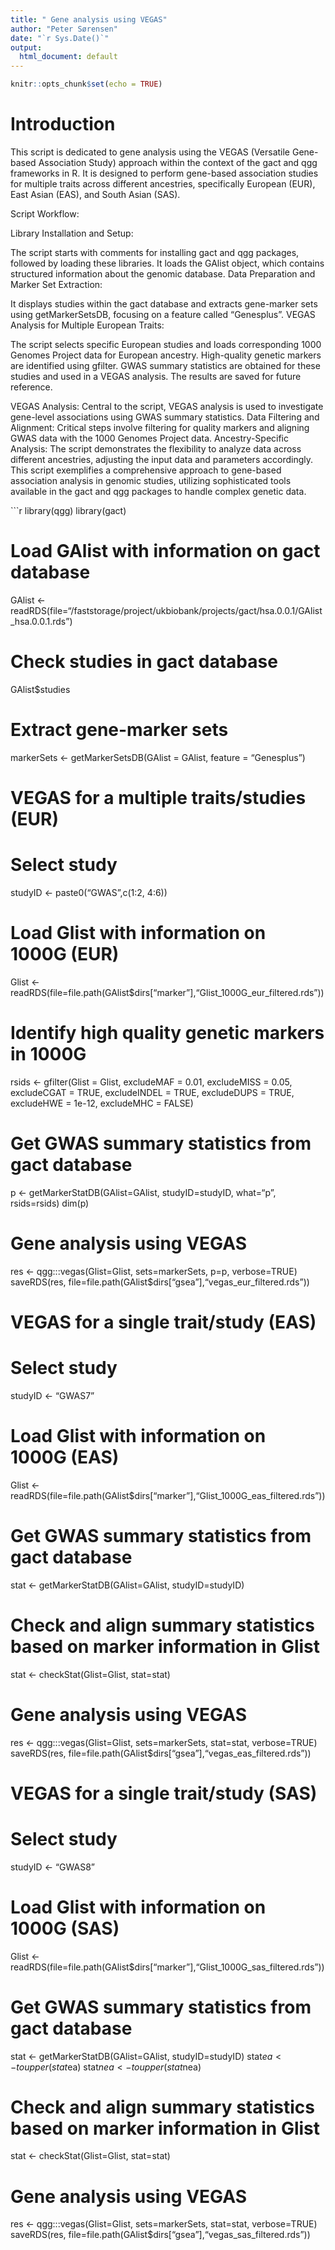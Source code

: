 ```yaml
---
title: " Gene analysis using VEGAS"
author: "Peter Sørensen"
date: "`r Sys.Date()`"
output:
  html_document: default
---
```


```r
knitr::opts_chunk$set(echo = TRUE)
```

# Introduction

This script is dedicated to gene analysis using the VEGAS (Versatile Gene-based Association Study) approach within the context of the gact and qgg frameworks in R. It is designed to perform gene-based association studies for multiple traits across different ancestries, specifically European (EUR), East Asian (EAS), and South Asian (SAS).

Script Workflow:

Library Installation and Setup:

The script starts with comments for installing gact and qgg packages, followed by loading these libraries.
It loads the GAlist object, which contains structured information about the genomic database.
Data Preparation and Marker Set Extraction:

It displays studies within the gact database and extracts gene-marker sets using getMarkerSetsDB, focusing on a feature called "Genesplus".
VEGAS Analysis for Multiple European Traits:

The script selects specific European studies and loads corresponding 1000 Genomes Project data for European ancestry.
High-quality genetic markers are identified using gfilter.
GWAS summary statistics are obtained for these studies and used in a VEGAS analysis.
The results are saved for future reference.


VEGAS Analysis: Central to the script, VEGAS analysis is used to investigate gene-level associations using GWAS summary statistics.
Data Filtering and Alignment: Critical steps involve filtering for quality markers and aligning GWAS data with the 1000 Genomes Project data.
Ancestry-Specific Analysis: The script demonstrates the flexibility to analyze data across different ancestries, adjusting the input data and parameters accordingly.
This script exemplifies a comprehensive approach to gene-based association analysis in genomic studies, utilizing sophisticated tools available in the gact and qgg packages to handle complex genetic data.


```r



library(qgg)
library(gact)


# Load GAlist with information on gact database
GAlist <- readRDS(file="/faststorage/project/ukbiobank/projects/gact/hsa.0.0.1/GAlist_hsa.0.0.1.rds")

# Check studies in gact database
GAlist$studies

# Extract gene-marker sets
markerSets <- getMarkerSetsDB(GAlist = GAlist, feature = "Genesplus")


################################################################################
# VEGAS for a multiple traits/studies (EUR)
################################################################################

# Select study
studyID <- paste0("GWAS",c(1:2, 4:6))

# Load Glist with information on 1000G (EUR)
Glist <- readRDS(file=file.path(GAlist$dirs["marker"],"Glist_1000G_eur_filtered.rds"))

# Identify high quality genetic markers in 1000G
rsids <- gfilter(Glist = Glist,
                 excludeMAF = 0.01,
                 excludeMISS = 0.05,
                 excludeCGAT = TRUE,
                 excludeINDEL = TRUE,
                 excludeDUPS = TRUE,
                 excludeHWE = 1e-12,
                 excludeMHC = FALSE)

# Get GWAS summary statistics from gact database
p <- getMarkerStatDB(GAlist=GAlist, studyID=studyID,
                     what="p", rsids=rsids)
dim(p)

# Gene analysis using VEGAS
res <- qgg:::vegas(Glist=Glist, sets=markerSets, p=p, verbose=TRUE)
saveRDS(res, file=file.path(GAlist$dirs["gsea"],"vegas_eur_filtered.rds"))


################################################################################
# VEGAS for a single trait/study (EAS)
################################################################################

# Select study
studyID <- "GWAS7"

# Load Glist with information on 1000G (EAS)
Glist <- readRDS(file=file.path(GAlist$dirs["marker"],"Glist_1000G_eas_filtered.rds"))

# Get GWAS summary statistics from gact database
stat <- getMarkerStatDB(GAlist=GAlist, studyID=studyID)

# Check and align summary statistics based on marker information in Glist
stat <- checkStat(Glist=Glist, stat=stat)

# Gene analysis using VEGAS
res <- qgg:::vegas(Glist=Glist, sets=markerSets, stat=stat, verbose=TRUE)
saveRDS(res, file=file.path(GAlist$dirs["gsea"],"vegas_eas_filtered.rds"))


################################################################################
# VEGAS for a single trait/study (SAS)
################################################################################

# Select study
studyID <- "GWAS8"

# Load Glist with information on 1000G (SAS)
Glist <- readRDS(file=file.path(GAlist$dirs["marker"],"Glist_1000G_sas_filtered.rds"))

# Get GWAS summary statistics from gact database
stat <- getMarkerStatDB(GAlist=GAlist, studyID=studyID)
stat$ea <- toupper(stat$ea)
stat$nea <- toupper(stat$nea)

# Check and align summary statistics based on marker information in Glist
stat <- checkStat(Glist=Glist, stat=stat)

# Gene analysis using VEGAS
res <- qgg:::vegas(Glist=Glist, sets=markerSets, stat=stat, verbose=TRUE)
saveRDS(res, file=file.path(GAlist$dirs["gsea"],"vegas_sas_filtered.rds"))

